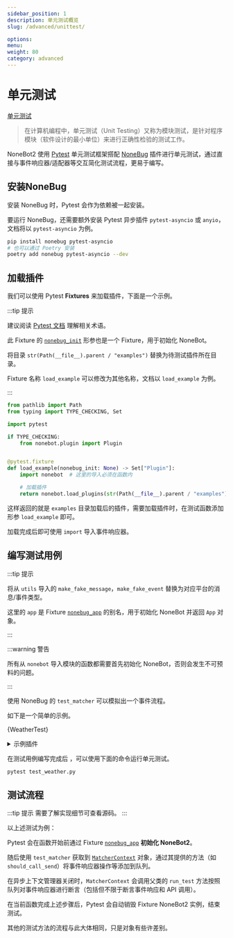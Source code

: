 ```yaml
---
sidebar_position: 1
description: 单元测试概览
slug: /advanced/unittest/

options:
menu:
weight: 80
category: advanced
---
```



# 单元测试

[单元测试](https://zh.wikipedia.org/wiki/%E5%8D%95%E5%85%83%E6%B5%8B%E8%AF%95)

> 在计算机编程中，单元测试（Unit Testing）又称为模块测试，是针对程序模块（软件设计的最小单位）来进行正确性检验的测试工作。

NoneBot2 使用 [Pytest](https://docs.pytest.org) 单元测试框架搭配 [NoneBug](https://github.com/nonebot/nonebug) 插件进行单元测试，通过直接与事件响应器/适配器等交互简化测试流程，更易于编写。

## 安装NoneBug

安装 NoneBug 时，Pytest 会作为依赖被一起安装。

要运行 NoneBug，还需要额外安装 Pytest 异步插件 `pytest-asyncio` 或 `anyio`，文档将以 `pytest-asyncio` 为例。

```bash
pip install nonebug pytest-asyncio
# 也可以通过 Poetry 安装
poetry add nonebug pytest-asyncio --dev
```
## 加载插件

我们可以使用 Pytest **Fixtures** 来加载插件，下面是一个示例。

:::tip 提示

建议阅读 [Pytest 文档](https://docs.pytest.org) 理解相关术语。

此 Fixture 的 [`nonebug_init`](https://github.com/nonebot/nonebug/blob/master/nonebug/fixture.py) 形参也是一个 Fixture，用于初始化 NoneBot。

将目录 `str(Path(__file__).parent / "examples")` 替换为待测试插件所在目录。

Fixture 名称 `load_example` 可以修改为其他名称，文档以 `load_example` 为例。

:::

```python title=conftest.py
from pathlib import Path
from typing import TYPE_CHECKING, Set

import pytest

if TYPE_CHECKING:
    from nonebot.plugin import Plugin


@pytest.fixture
def load_example(nonebug_init: None) -> Set["Plugin"]:
    import nonebot  # 这里的导入必须在函数内

    # 加载插件
    return nonebot.load_plugins(str(Path(__file__).parent / "examples"))
```

这样返回的就是 `examples` 目录加载后的插件，需要加载插件时，在测试函数添加形参 `load_example` 即可。

加载完成后即可使用 `import` 导入事件响应器。

## 编写测试用例

:::tip 提示

将从 `utils` 导入的 `make_fake_message`，`make_fake_event` 替换为对应平台的消息/事件类型。

这里的 `app` 是 Fixture [`nonebug_app`](https://github.com/nonebot/nonebug/blob/master/nonebug/fixture.py) 的别名，用于初始化 NoneBot 并返回 `App` 对象。

:::

:::warning 警告

所有从 `nonebot` 导入模块的函数都需要首先初始化 NoneBot，否则会发生不可预料的问题。

:::

使用 NoneBug 的 `test_matcher` 可以模拟出一个事件流程。

如下是一个简单的示例。

<CodeBlock className="language-python" title="test_weather.py">{WeatherTest}</CodeBlock>

<details>
  <summary>示例插件</summary>
  <CodeBlock className="language-python" title="examples/weather.py">{WeatherSource}</CodeBlock>
</details>

在测试用例编写完成后 ，可以使用下面的命令运行单元测试。

```bash
pytest test_weather.py
```

## 测试流程

:::tip 提示
需要了解实现细节可查看源码。
:::

以上述测试为例：

Pytest 会在函数开始前通过 Fixture  [`nonebug_app`](https://github.com/nonebot/nonebug/blob/master/nonebug/fixture.py) **初始化 NoneBot2**。

随后使用 `test_matcher` 获取到 [`MatcherContext`](https://github.com/nonebot/nonebug/blob/master/nonebug/mixin/process/__init__.py) 对象，通过其提供的方法（如 `should_call_send`）将事件响应器操作等添加到队列。

在异步上下文管理器关闭时，`MatcherContext` 会调用父类的 `run_test` 方法按照队列对事件响应器进行断言（包括但不限于断言事件响应和 API 调用）。

在当前函数完成上述步骤后，Pytest 会自动销毁 Fixture NoneBot2 实例，结束测试。

其他的测试方法的流程与此大体相同，只是对象有些许差别。
